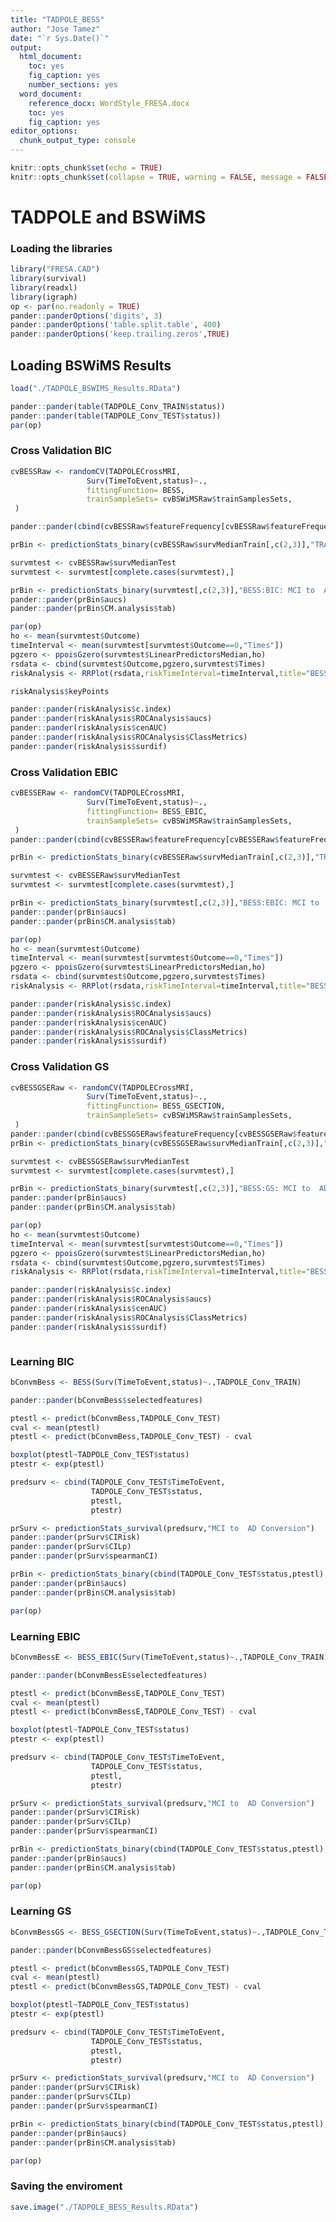 ```yaml
---
title: "TADPOLE_BESS"
author: "Jose Tamez"
date: "`r Sys.Date()`"
output: 
  html_document: 
    toc: yes
    fig_caption: yes
    number_sections: yes
  word_document: 
    reference_docx: WordStyle_FRESA.docx
    toc: yes
    fig_caption: yes
editor_options:
  chunk_output_type: console
---
```



```r
knitr::opts_chunk$set(echo = TRUE)
knitr::opts_chunk$set(collapse = TRUE, warning = FALSE, message = FALSE,comment = "#>")
```

# TADPOLE and BSWiMS

### Loading the libraries

```r
library("FRESA.CAD")
library(survival)
library(readxl)
library(igraph)
op <- par(no.readonly = TRUE)
pander::panderOptions('digits', 3)
pander::panderOptions('table.split.table', 400)
pander::panderOptions('keep.trailing.zeros',TRUE)

```

## Loading BSWiMS Results

```r

load("./TADPOLE_BSWIMS_Results.RData")

pander::pander(table(TADPOLE_Conv_TRAIN$status))
pander::pander(table(TADPOLE_Conv_TEST$status))
par(op)

```



### Cross Validation BIC

```r

cvBESSRaw <- randomCV(TADPOLECrossMRI,
                 Surv(TimeToEvent,status)~.,
                 fittingFunction= BESS,
                 trainSampleSets= cvBSWiMSRaw$trainSamplesSets,
 )

pander::pander(cbind(cvBESSRaw$featureFrequency[cvBESSRaw$featureFrequency>20]))

prBin <- predictionStats_binary(cvBESSRaw$survMedianTrain[,c(2,3)],"TRAIN: MCI to  AD Conversion")

survmtest <- cvBESSRaw$survMedianTest
survmtest <- survmtest[complete.cases(survmtest),]

prBin <- predictionStats_binary(survmtest[,c(2,3)],"BESS:BIC: MCI to  AD Conversion")
pander::pander(prBin$aucs)
pander::pander(prBin$CM.analysis$tab)

par(op)
ho <- mean(survmtest$Outcome)
timeInterval <- mean(survmtest[survmtest$Outcome==0,"Times"])
pgzero <- ppoisGzero(survmtest$LinearPredictorsMedian,ho)
rsdata <- cbind(survmtest$Outcome,pgzero,survmtest$Times)
riskAnalysis <- RRPlot(rsdata,riskTimeInterval=timeInterval,title="BESS:BIC")

riskAnalysis$keyPoints

pander::pander(riskAnalysis$c.index)
pander::pander(riskAnalysis$ROCAnalysis$aucs)
pander::pander(riskAnalysis$cenAUC)
pander::pander(riskAnalysis$ROCAnalysis$ClassMetrics)
pander::pander(riskAnalysis$surdif)

```



### Cross Validation EBIC

```r

cvBESSERaw <- randomCV(TADPOLECrossMRI,
                 Surv(TimeToEvent,status)~.,
                 fittingFunction= BESS_EBIC,
                 trainSampleSets= cvBSWiMSRaw$trainSamplesSets,
 )
pander::pander(cbind(cvBESSERaw$featureFrequency[cvBESSERaw$featureFrequency>20]))

prBin <- predictionStats_binary(cvBESSERaw$survMedianTrain[,c(2,3)],"TRAIN: MCI to  AD Conversion")

survmtest <- cvBESSERaw$survMedianTest
survmtest <- survmtest[complete.cases(survmtest),]

prBin <- predictionStats_binary(survmtest[,c(2,3)],"BESS:EBIC: MCI to  AD Conversion")
pander::pander(prBin$aucs)
pander::pander(prBin$CM.analysis$tab)

par(op)
ho <- mean(survmtest$Outcome)
timeInterval <- mean(survmtest[survmtest$Outcome==0,"Times"])
pgzero <- ppoisGzero(survmtest$LinearPredictorsMedian,ho)
rsdata <- cbind(survmtest$Outcome,pgzero,survmtest$Times)
riskAnalysis <- RRPlot(rsdata,riskTimeInterval=timeInterval,title="BESS:EBIC")

pander::pander(riskAnalysis$c.index)
pander::pander(riskAnalysis$ROCAnalysis$aucs)
pander::pander(riskAnalysis$cenAUC)
pander::pander(riskAnalysis$ROCAnalysis$ClassMetrics)
pander::pander(riskAnalysis$surdif)


```

### Cross Validation GS

```r

cvBESSGSERaw <- randomCV(TADPOLECrossMRI,
                 Surv(TimeToEvent,status)~.,
                 fittingFunction= BESS_GSECTION,
                 trainSampleSets= cvBSWiMSRaw$trainSamplesSets,
 )
pander::pander(cbind(cvBESSGSERaw$featureFrequency[cvBESSGSERaw$featureFrequency>20]))
prBin <- predictionStats_binary(cvBESSGSERaw$survMedianTrain[,c(2,3)],"TRAIN: MCI to  AD Conversion")

survmtest <- cvBESSGSERaw$survMedianTest
survmtest <- survmtest[complete.cases(survmtest),]

prBin <- predictionStats_binary(survmtest[,c(2,3)],"BESS:GS: MCI to  AD Conversion")
pander::pander(prBin$aucs)
pander::pander(prBin$CM.analysis$tab)

par(op)
ho <- mean(survmtest$Outcome)
timeInterval <- mean(survmtest[survmtest$Outcome==0,"Times"])
pgzero <- ppoisGzero(survmtest$LinearPredictorsMedian,ho)
rsdata <- cbind(survmtest$Outcome,pgzero,survmtest$Times)
riskAnalysis <- RRPlot(rsdata,riskTimeInterval=timeInterval,title="BESS:GS")

pander::pander(riskAnalysis$c.index)
pander::pander(riskAnalysis$ROCAnalysis$aucs)
pander::pander(riskAnalysis$cenAUC)
pander::pander(riskAnalysis$ROCAnalysis$ClassMetrics)
pander::pander(riskAnalysis$surdif)



```

### Learning BIC

```r
bConvmBess <- BESS(Surv(TimeToEvent,status)~.,TADPOLE_Conv_TRAIN)

pander::pander(bConvmBess$selectedfeatures)

ptestl <- predict(bConvmBess,TADPOLE_Conv_TEST)
cval <- mean(ptestl)
ptestl <- predict(bConvmBess,TADPOLE_Conv_TEST) - cval

boxplot(ptestl~TADPOLE_Conv_TEST$status)
ptestr <- exp(ptestl)

predsurv <- cbind(TADPOLE_Conv_TEST$TimeToEvent,
                  TADPOLE_Conv_TEST$status,
                  ptestl,
                  ptestr)

prSurv <- predictionStats_survival(predsurv,"MCI to  AD Conversion")
pander::pander(prSurv$CIRisk)
pander::pander(prSurv$CILp)
pander::pander(prSurv$spearmanCI)

prBin <- predictionStats_binary(cbind(TADPOLE_Conv_TEST$status,ptestl),"MCI to  AD Conversion")
pander::pander(prBin$aucs)
pander::pander(prBin$CM.analysis$tab)

par(op)

```


### Learning EBIC

```r
bConvmBessE <- BESS_EBIC(Surv(TimeToEvent,status)~.,TADPOLE_Conv_TRAIN)

pander::pander(bConvmBessE$selectedfeatures)

ptestl <- predict(bConvmBessE,TADPOLE_Conv_TEST)
cval <- mean(ptestl)
ptestl <- predict(bConvmBessE,TADPOLE_Conv_TEST) - cval

boxplot(ptestl~TADPOLE_Conv_TEST$status)
ptestr <- exp(ptestl)

predsurv <- cbind(TADPOLE_Conv_TEST$TimeToEvent,
                  TADPOLE_Conv_TEST$status,
                  ptestl,
                  ptestr)

prSurv <- predictionStats_survival(predsurv,"MCI to  AD Conversion")
pander::pander(prSurv$CIRisk)
pander::pander(prSurv$CILp)
pander::pander(prSurv$spearmanCI)

prBin <- predictionStats_binary(cbind(TADPOLE_Conv_TEST$status,ptestl),"MCI to  AD Conversion")
pander::pander(prBin$aucs)
pander::pander(prBin$CM.analysis$tab)

par(op)

```


### Learning GS

```r
bConvmBessGS <- BESS_GSECTION(Surv(TimeToEvent,status)~.,TADPOLE_Conv_TRAIN)

pander::pander(bConvmBessGS$selectedfeatures)

ptestl <- predict(bConvmBessGS,TADPOLE_Conv_TEST)
cval <- mean(ptestl)
ptestl <- predict(bConvmBessGS,TADPOLE_Conv_TEST) - cval

boxplot(ptestl~TADPOLE_Conv_TEST$status)
ptestr <- exp(ptestl)

predsurv <- cbind(TADPOLE_Conv_TEST$TimeToEvent,
                  TADPOLE_Conv_TEST$status,
                  ptestl,
                  ptestr)

prSurv <- predictionStats_survival(predsurv,"MCI to  AD Conversion")
pander::pander(prSurv$CIRisk)
pander::pander(prSurv$CILp)
pander::pander(prSurv$spearmanCI)

prBin <- predictionStats_binary(cbind(TADPOLE_Conv_TEST$status,ptestl),"MCI to  AD Conversion")
pander::pander(prBin$aucs)
pander::pander(prBin$CM.analysis$tab)

par(op)

```


### Saving the enviroment
```r
save.image("./TADPOLE_BESS_Results.RData")


```

